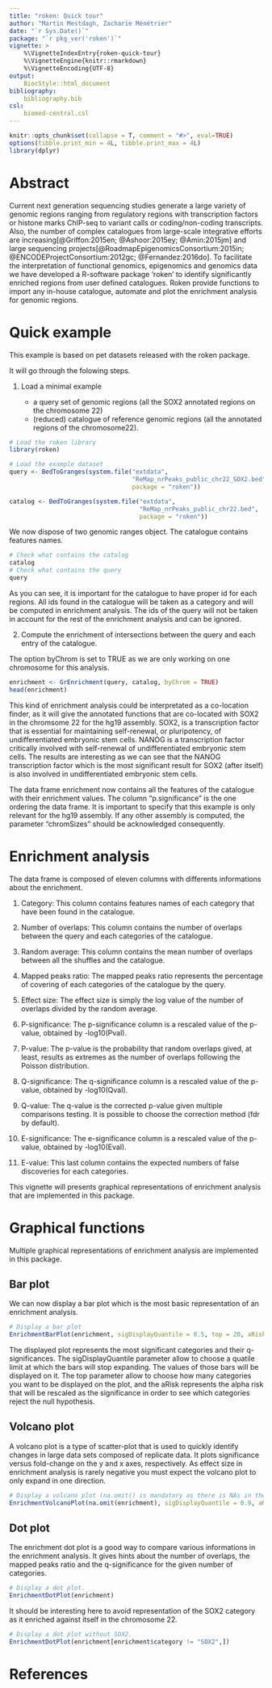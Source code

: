 ```yaml
---
title: "roken: Quick tour"
author: "Martin Mestdagh, Zacharie Ménétrier"
date: "`r Sys.Date()`"
package: "`r pkg_ver('roken')`"
vignette: >
    %\VignetteIndexEntry{roken-quick-tour}
    %\VignetteEngine{knitr::rmarkdown}
    %\VignetteEncoding{UTF-8}
output: 
    BiocStyle::html_document
bibliography: 
    bibliography.bib
csl:
    biomed-central.csl
---
```


```r
knitr::opts_chunk$set(collapse = T, comment = "#>", eval=TRUE)
options(tibble.print_min = 4L, tibble.print_max = 4L)
library(dplyr)
```

# Abstract

Current next generation sequencing studies generate a large variety of genomic regions ranging from regulatory regions with transcription factors or histone marks ChIP-seq to variant calls or coding/non-coding transcripts. Also, the number of complex catalogues from large-scale integrative efforts are increasing[@Griffon:2015en; @Ashoor:2015ey; @Amin:2015jm] and large sequencing projects[@RoadmapEpigenomicsConsortium:2015in; @ENCODEProjectConsortium:2012gc; @Fernandez:2016do].  To facilitate the interpretation of functional genomics, epigenomics and genomics data we have developed a R-software package ‘roken’ to identify significantly enriched regions from user defined catalogues. Roken provide functions to import any in-house catalogue, automate and plot the enrichment analysis for genomic regions. 

# Quick example

This example is based on pet datasets released with the roken package. 

It will go through the folowing steps. 

1. Load a minimal example

    - a query set of genomic regions (all the SOX2 annotated regions on the chromosome 22)
    - (reduced) catalogue of reference genomic regions (all the annotated regions of the chromosome22). 

```r
# Load the roken library
library(roken) 

# Load the example dataset
query <- BedToGranges(system.file("extdata",
                                  "ReMap_nrPeaks_public_chr22_SOX2.bed",
                                  package = "roken"))

catalog <- BedToGranges(system.file("extdata",
                                    "ReMap_nrPeaks_public_chr22.bed",
                                    package = "roken"))
```

We now dispose of two genomic ranges object.
The catalogue contains features names.

```r
# Check what contains the catalog
catalog
# Check what contains the query
query
```

As you can see, it is important for the catalogue to have proper id for each regions. All ids found in the catalogue will be taken as a category and will be computed in enrichment analysis.
The ids of the query will not be taken in account for the rest of the enrichment analysis and can be ignored.

2. Compute the enrichment of intersections between the query and each entry of the catalogue.

The option byChrom is set to TRUE as we are only working on one chromosome for this analysis.

```r
enrichment <- GrEnrichment(query, catalog, byChrom = TRUE)
head(enrichment)
```

This kind of enrichment analysis could be interpretated as a co-location finder, as it will give the annotated functions that are co-located with SOX2 in the chromsome 22 for the hg19 assembly.
SOX2, is a transcription factor that is essential for maintaining self-renewal, or pluripotency, of undifferentiated embryonic stem cells.
NANOG is a transcription factor critically involved with self-renewal of undifferentiated embryonic stem cells.
The results are interesting as we can see that the NANOG transcription factor which is the most significant result for SOX2 (after itself) is also involved in undifferentiated embryonic stem cells.

The data frame enrichment now contains all the features of the catalogue with their enrichment values.
The column "p.significance" is the one ordering the data frame.
It is important to specify that this example is only relevant for the hg19 assembly.
If any other assembly is computed, the parameter "chromSizes" should be acknowledged consequently.

# Enrichment analysis
The data frame is composed of eleven columns with differents informations about the enrichment.

1. Category:
This column contains features names of each category that have been found in the catalogue.

2. Number of overlaps:
This column contains the number of overlaps between the query and each categories of the catalogue.

3. Random average:
This column contains the mean number of overlaps between all the shuffles and the catalogue.

4. Mapped peaks ratio:
The mapped peaks ratio represents the percentage of covering of each categories of the catalogue by the query.

5. Effect size:
The effect size is simply the log value of the number of overlaps divided by the random average.

6. P-significance:
The p-significance column is a rescaled value of the p-value, obtained by -log10(Pval).

7. P-value:
The p-value is the probability that random overlaps gived, at least, results as extremes as the number of overlaps following the Poisson distribution.

8. Q-significance:
The q-significance column is a rescaled value of the p-value, obtained by -log10(Qval).

9. Q-value:
The q-value is the corrected p-value given multiple comparisons testing. It is possible to choose the correction method (fdr by default).

10. E-significance:
The e-significance column is a rescaled value of the p-value, obtained by -log10(Eval).

11. E-value:
This last column contains the expected numbers of false discoveries for each categories.

This vignette will presents graphical representations of enrichment analysis that are implemented in this package.

# Graphical functions

Multiple graphical representations of enrichment analysis are implemented in this package.

## Bar plot

We can now display a bar plot which is the most basic representation of an enrichment analysis.

```r
# Display a bar plot
EnrichmentBarPlot(enrichment, sigDisplayQuantile = 0.5, top = 20, aRisk = 0.00001)
```

The displayed plot represents the most significant categories and their q-significances. The sigDisplayQuantile parameter allow to choose a quatile limit at which the bars will stop expanding. The values of those bars will be displayed on it.
The top parameter allow to choose how many categories you want to be displayed on the plot, and the aRisk represents the alpha risk that will be rescaled as the significance in order to see which categories reject the null hypothesis.

## Volcano plot

A volcano plot is a type of scatter-plot that is used to quickly identify changes in large data sets composed of replicate data. It plots significance versus fold-change on the y and x axes, respectively. As effect size in enrichment analysis is rarely negative you must expect the volcano plot to only expand in one direction.

```r
# Display a volcano plot (na.omit() is mandatory as there is NAs in the enrichment data frame).
EnrichmentVolcanoPlot(na.omit(enrichment), sigDisplayQuantile = 0.9, aRisk = 0.00001)
```

## Dot plot

The enrichment dot plot is a good way to compare various informations in the enrichment analysis. It gives hints about the number of overlaps, the mapped peaks ratio and the q-significance for the given number of categories.

```r
# Display a dot plot.
EnrichmentDotPlot(enrichment)
```

It should be interesting here to avoid representation of the SOX2 category as it enriched against itself in the chromosome 22.

```r
# Display a dot plot without SOX2.
EnrichmentDotPlot(enrichment[enrichment$category != "SOX2",])
```


# References
